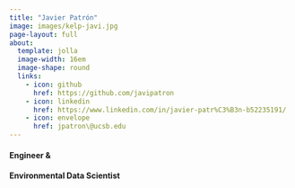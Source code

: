 ```yaml
---
title: "Javier Patrón" 
image: images/kelp-javi.jpg
page-layout: full
about: 
  template: jolla
  image-width: 16em
  image-shape: round
  links: 
    - icon: github
      href: https://github.com/javipatron 
    - icon: linkedin
      href: https://www.linkedin.com/in/javier-patr%C3%B3n-b52235191/ 
    - icon: envelope
      href: jpatron\@ucsb.edu
---
```


#### Engineer &

#### Environmental Data Scientist
